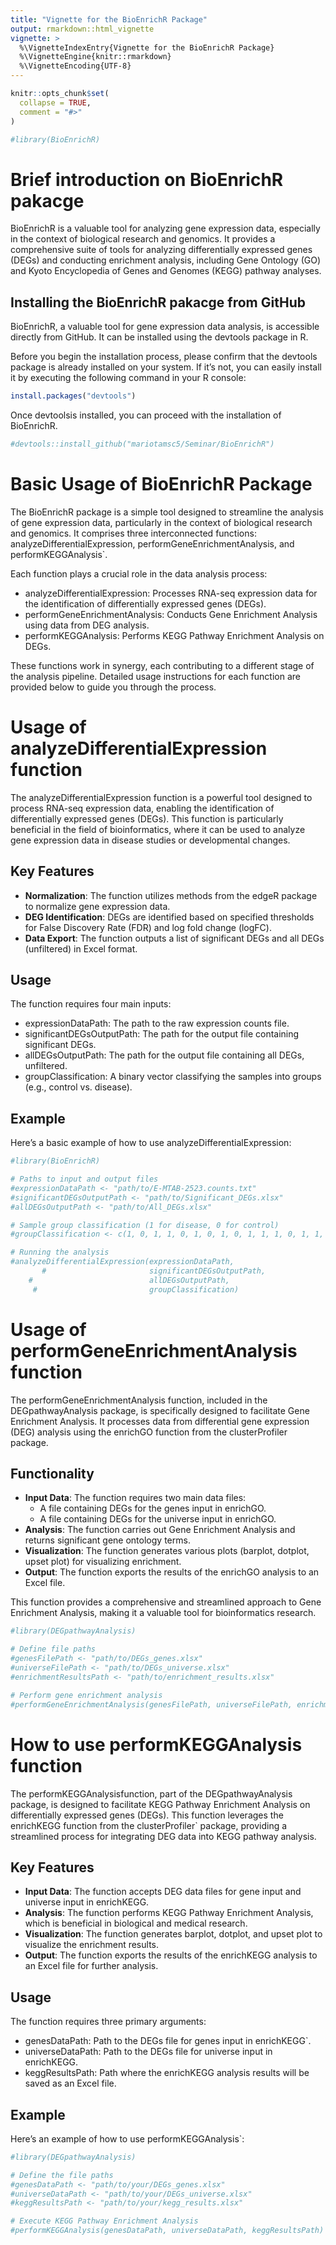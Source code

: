 ```yaml
---
title: "Vignette for the BioEnrichR Package"
output: rmarkdown::html_vignette
vignette: >
  %\VignetteIndexEntry{Vignette for the BioEnrichR Package}
  %\VignetteEngine{knitr::rmarkdown}
  %\VignetteEncoding{UTF-8}
---
```


```r
knitr::opts_chunk$set(
  collapse = TRUE,
  comment = "#>"
)
```

```r
#library(BioEnrichR)
```

# Brief introduction on BioEnrichR pakacge 
BioEnrichR is a valuable tool for analyzing gene expression data, especially in the context of biological research and genomics. It provides a comprehensive suite of tools for analyzing differentially expressed genes (DEGs) and conducting enrichment analysis, including Gene Ontology (GO) and Kyoto Encyclopedia of Genes and Genomes (KEGG) pathway analyses.

## Installing the  BioEnrichR pakacge from GitHub
BioEnrichR, a valuable tool for gene expression data analysis, is accessible directly from GitHub. It can be installed using the devtools package in R. 

Before you begin the installation process, please confirm that the devtools package is already installed on your system. If it's not, you can easily install it by executing the following command in your R console: 

```r
install.packages("devtools")
```

Once devtoolsis installed, you can proceed with the installation of BioEnrichR.

```r
#devtools::install_github("mariotamsc5/Seminar/BioEnrichR")

```

# Basic Usage of BioEnrichR Package

The BioEnrichR package is a simple tool designed to streamline the analysis of gene expression data, particularly in the context of biological research and genomics. It comprises three interconnected functions: analyzeDifferentialExpression, performGeneEnrichmentAnalysis, and performKEGGAnalysis`. 

Each function plays a crucial role in the data analysis process:

- analyzeDifferentialExpression: Processes RNA-seq expression data for the identification of differentially expressed genes (DEGs).
- performGeneEnrichmentAnalysis: Conducts Gene Enrichment Analysis using data from DEG analysis.
- performKEGGAnalysis: Performs KEGG Pathway Enrichment Analysis on DEGs.

These functions work in synergy, each contributing to a different stage of the analysis pipeline. Detailed usage instructions for each function are provided below to guide you through the process.

# Usage of analyzeDifferentialExpression function 

The analyzeDifferentialExpression function is a powerful tool designed to process RNA-seq expression data, enabling the identification of differentially expressed genes (DEGs). This function is particularly beneficial in the field of bioinformatics, where it can be used to analyze gene expression data in disease studies or developmental changes.

## Key Features

- **Normalization**: The function utilizes methods from the edgeR package to normalize gene expression data.
- **DEG Identification**: DEGs are identified based on specified thresholds for False Discovery Rate (FDR) and log fold change (logFC).
- **Data Export**: The function outputs a list of significant DEGs and all DEGs (unfiltered) in Excel format.

## Usage

The function requires four main inputs:

- expressionDataPath: The path to the raw expression counts file.
- significantDEGsOutputPath: The path for the output file containing significant DEGs.
- allDEGsOutputPath: The path for the output file containing all DEGs, unfiltered.
- groupClassification: A binary vector classifying the samples into groups (e.g., control vs. disease).

## Example

Here's a basic example of how to use analyzeDifferentialExpression:

```r
#library(BioEnrichR)

# Paths to input and output files
#expressionDataPath <- "path/to/E-MTAB-2523.counts.txt"
#significantDEGsOutputPath <- "path/to/Significant_DEGs.xlsx"
#allDEGsOutputPath <- "path/to/All_DEGs.xlsx"

# Sample group classification (1 for disease, 0 for control)
#groupClassification <- c(1, 0, 1, 1, 0, 1, 0, 1, 0, 1, 1, 1, 0, 1, 1, 1, 0, 1)

# Running the analysis
#analyzeDifferentialExpression(expressionDataPath,
       #                       significantDEGsOutputPath,
    #                          allDEGsOutputPath,
     #                         groupClassification)

```

# Usage of performGeneEnrichmentAnalysis function
The performGeneEnrichmentAnalysis function, included in the DEGpathwayAnalysis package, is specifically designed to facilitate Gene Enrichment Analysis. It processes data from differential gene expression (DEG) analysis using the enrichGO function from the clusterProfiler package.

## Functionality

- **Input Data**: The function requires two main data files:
    - A file containing DEGs for the genes input in enrichGO.
    - A file containing DEGs for the universe input in enrichGO.
- **Analysis**: The function carries out Gene Enrichment Analysis and returns significant gene ontology terms.
- **Visualization**: The function generates various plots (barplot, dotplot, upset plot) for visualizing enrichment.
- **Output**: The function exports the results of the enrichGO analysis to an Excel file.

This function provides a comprehensive and streamlined approach to Gene Enrichment Analysis, making it a valuable tool for bioinformatics research.

```r
#library(DEGpathwayAnalysis)

# Define file paths
#genesFilePath <- "path/to/DEGs_genes.xlsx"
#universeFilePath <- "path/to/DEGs_universe.xlsx"
#enrichmentResultsPath <- "path/to/enrichment_results.xlsx"

# Perform gene enrichment analysis
#performGeneEnrichmentAnalysis(genesFilePath, universeFilePath, enrichmentResultsPath)

```

# How to use performKEGGAnalysis function
The performKEGGAnalysisfunction, part of the DEGpathwayAnalysis package, is designed to facilitate KEGG Pathway Enrichment Analysis on differentially expressed genes (DEGs). This function leverages the enrichKEGG function from the clusterProfiler` package, providing a streamlined process for integrating DEG data into KEGG pathway analysis.

## Key Features

- **Input Data**: The function accepts DEG data files for gene input and universe input in enrichKEGG.
- **Analysis**: The function performs KEGG Pathway Enrichment Analysis, which is beneficial in biological and medical research.
- **Visualization**: The function generates barplot, dotplot, and upset plot to visualize the enrichment results.
- **Output**: The function exports the results of the enrichKEGG analysis to an Excel file for further analysis.

## Usage

The function requires three primary arguments:

- genesDataPath: Path to the DEGs file for genes input in enrichKEGG`.
- universeDataPath: Path to the DEGs file for universe input in enrichKEGG.
- keggResultsPath: Path where the enrichKEGG analysis results will be saved as an Excel file.

## Example

Here's an example of how to use performKEGGAnalysis`:

```r
#library(DEGpathwayAnalysis)

# Define the file paths
#genesDataPath <- "path/to/your/DEGs_genes.xlsx"
#universeDataPath <- "path/to/your/DEGs_universe.xlsx"
#keggResultsPath <- "path/to/your/kegg_results.xlsx"

# Execute KEGG Pathway Enrichment Analysis
#performKEGGAnalysis(genesDataPath, universeDataPath, keggResultsPath)

```

